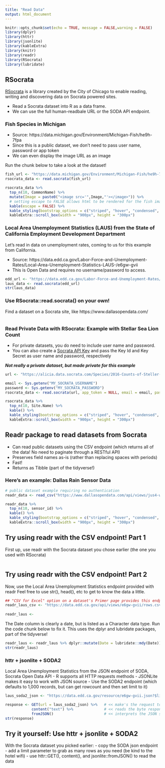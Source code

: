 ```yaml
---
title: "Read Data"
output: html_document
---
```


```r
knitr::opts_chunk$set(echo = TRUE, message = FALSE,warning = FALSE)
library(dplyr)
library(httr)
library(jsonlite)
library(kableExtra)
library(knitr)
library(readr)
library(RSocrata)
library(lubridate)
```
## RSocrata

[RSocrata](https://github.com/Chicago/RSocrata) is a library created by the City of Chicago to enable reading, writing and discovering data on Socrata powered sites.

- Read a Socrata dataset into R as a data frame.
- We can use the full human-readbale URL or the SODA API endpoint. 

### Fish Species in Michigan

- Source: https://data.michigan.gov/Environment/Michigan-Fish/he9h-7fpa
- Since this is a public dataset, we don't need to pass user name, password or app token
- We can even display the image URL as an image

Run the chunk below to take a look at the dataset!

```r
fish_url <- "https://data.michigan.gov/Environment/Michigan-Fish/he9h-7fpa"
rsocrata_data <- read.socrata(fish_url)

rsocrata_data %>%
  top_n(10, CommonName) %>%
  mutate(Image = paste0("<image src='",Image,"'></image>")) %>%
  # setting escape to FALSE allows html to be rendered for the fish images!
  kable(escape = FALSE) %>%
  kable_styling(bootstrap_options = c("striped", "hover", "condensed", "responsive")) %>%
  kableExtra::scroll_box(width = "900px", height = "300px")
```

### Local Area Unemployment Statistics (LAUS) from the State of California Employment Development Department

Let's read in data on unemployment rates, coming to us for this example from California.

- Source: https://data.edd.ca.gov/Labor-Force-and-Unemployment-Rates/Local-Area-Unemployment-Statistics-LAUS-/e6gw-gvii
- This is Open Data and requires no username/password to access. 

```r
edd_url <- "https://data.edd.ca.gov/Labor-Force-and-Unemployment-Rates/Local-Area-Unemployment-Statistics-LAUS-/e6gw-gvii"
laus_data <- read.socrata(edd_url)
str(laus_data)
```

### Use RSocrata::read.socrata() on your own! 
Find a dataset on a Socrata site, like https://www.dallasopendata.com/

```r

```

### Read Private Data with RSocrata: Example with Stellar Sea Lion Count

- For private datasets, you do need to include user name and password.
- You can also create a [Socrata API Key](https://socrataapikeys.docs.apiary.io/#) and pass the Key Id and Key Secret as user name and password, respectively

***Not really a private dataset, but made private for this example***

```r
url <- "https://alicia.data.socrata.com/Species/2016-Counts-of-Steller-Sea-Lions-Pups-Adults-and-J/qaj3-k28x"

email <- Sys.getenv("MY_SOCRATA_USERNAME")
password <- Sys.getenv("MY_SOCRATA_PASSWORD")
rsocrata_data <- read.socrata(url, app_token = NULL, email = email, password = password, stringsAsFactors = TRUE)

rsocrata_data %>%
  top_n(10, Site.Name) %>%
  kable() %>%
  kable_styling(bootstrap_options = c("striped", "hover", "condensed", "responsive")) %>%
  kableExtra::scroll_box(width = "900px", height = "300px")
```

## Readr package to read datasets from Socrata

- Can read public datasets using the CSV endpoint (which returns all of the data! No need to paginate through a RESTful API)
- Preserves field names as-is (rather than replacing spaces with periods)
- Fast!
- Returns as Tibble (part of the tidyverse!)

### Here's an example: Dallas Rain Sensor Data

```r
# public dataset example requiring no authentication
readr_data <- read_csv("https://www.dallasopendata.com/api/views/jus4-wys9/rows.csv?accessType=DOWNLOAD")

readr_data %>%
  top_n(10, sensor_id) %>%
  kable() %>%
  kable_styling(bootstrap_options = c("striped", "hover", "condensed", "responsive")) %>%
  kableExtra::scroll_box(width = "900px", height = "300px")
```

## Try using readr with the CSV endpoint! Part 1

First up, use readr with the Socrata dataset you chose earlier (the one you used with RSocrata)

```r

```

## Try using readr with the CSV endpoint! Part 2

Now, use the Local Area Unemployment Statistics endpoint provided with readr
Feel free to use str(), head(), etc to get to know the data a little. 

```r
## "CSV for Excel" option on a dataset's Primer page provides this endpoint
readr_laus_csv <- "https://data.edd.ca.gov/api/views/e6gw-gvii/rows.csv?accessType=DOWNLOAD&bom=true&format=true"
 
readr_laus <- 

```

The Date column is clearly a date, but is listed as a Character data type. Run the code chunk below to fix it. 
This uses the dplyr and lubridate packages, part of the tidyverse!

```r
readr_laus <- readr_laus %>% dplyr::mutate(Date = lubridate::mdy(Date))
str(readr_laus)
```

### httr + jsonlite + SODA2

Local Area Unemployment Statistics from the JSON endpoint of SODA, Socrata Open Data API
- R supports all HTTP requests methods
- JSONLite makes it easy to work with JSON source
- Use the SODA2 endpoint (which defaults to 1,000 records, but can get rowcount and then set limit to it)

```r
laus_soda2_json <- "https://data.edd.ca.gov/resource/e6gw-gvii.json?$limit=134000"

response <- GET(url = laus_soda2_json) %>%   # << make's the request to the Socrata API endpoint
            content("text") %>%              # << reads the byte response as text
            fromJSON()                       # << interprets the JSON structure returned in the response as a data frame
str(response)
```

## Try it yourself: Use httr + jsonlite + SODA2
With the Socrata dataset you picked earlier: 
- copy the SODA json endpoint
- add a limit parameter to grab as many rows as you need (be kind to the hotel wifi)
- use httr::GET(), content(), and jsonlite::fromJSON() to read the data

```r

```

